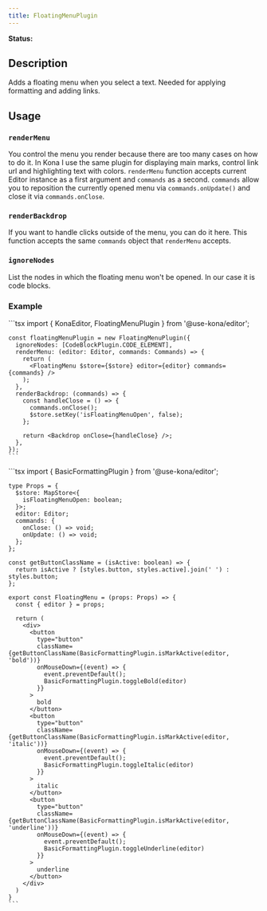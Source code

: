 ```yaml
---
title: FloatingMenuPlugin
---
```


**Status:** <Badge text="stable" type="tip" />

## Description

Adds a floating menu when you select a text. Needed for applying formatting and adding links.

## Usage

### `renderMenu`
You control the menu you render because there are too many cases on how to do it. In Kona I use
the same plugin for displaying main marks, control link url and highlighting text with colors.
`renderMenu` function accepts current Editor instance as a first argument and `commands` as a second.
`commands` allow you to reposition the currently opened menu via `commands.onUpdate()` and close it
via `commands.onClose`.

### `renderBackdrop`
If you want to handle clicks outside of the menu, you can do it here.
This function accepts the same `commands` object that `renderMenu` accepts.

### `ignoreNodes`
List the nodes in which the floating menu won't be opened. In our case it is code blocks.

### Example
<Tabs>
  <Tab label="Editor.tsx">
    ```tsx
    import { KonaEditor, FloatingMenuPlugin } from '@use-kona/editor';

    const floatingMenuPlugin = new FloatingMenuPlugin({
      ignoreNodes: [CodeBlockPlugin.CODE_ELEMENT],
      renderMenu: (editor: Editor, commands: Commands) => {
        return (
          <FloatingMenu $store={$store} editor={editor} commands={commands} />
        );
      },
      renderBackdrop: (commands) => {
        const handleClose = () => {
          commands.onClose();
          $store.setKey('isFloatingMenuOpen', false);
        };

        return <Backdrop onClose={handleClose} />;
      },
    });
    ```
  </Tab>
  <Tab label="FloatingMenu.tsx">
    ```tsx
    import { BasicFormattingPlugin } from '@use-kona/editor';

    type Props = {
      $store: MapStore<{
        isFloatingMenuOpen: boolean;
      }>;
      editor: Editor;
      commands: {
        onClose: () => void;
        onUpdate: () => void;
      };
    };

    const getButtonClassName = (isActive: boolean) => {
      return isActive ? [styles.button, styles.active].join(' ') : styles.button;
    };

    export const FloatingMenu = (props: Props) => {
      const { editor } = props;

      return (
        <div>
          <button
            type="button"
            className={getButtonClassName(BasicFormattingPlugin.isMarkActive(editor, 'bold'))}
            onMouseDown={(event) => {
              event.preventDefault();
              BasicFormattingPlugin.toggleBold(editor)
            }}
          >
            bold
          </button>
          <button
            type="button"
            className={getButtonClassName(BasicFormattingPlugin.isMarkActive(editor, 'italic'))}
            onMouseDown={(event) => {
              event.preventDefault();
              BasicFormattingPlugin.toggleItalic(editor)
            }}
          >
            italic
          </button>
          <button
            type="button"
            className={getButtonClassName(BasicFormattingPlugin.isMarkActive(editor, 'underline'))}
            onMouseDown={(event) => {
              event.preventDefault();
              BasicFormattingPlugin.toggleUnderline(editor)
            }}
          >
            underline
          </button>
        </div>
      )
    }
    ```
  </Tab>
</Tabs>
